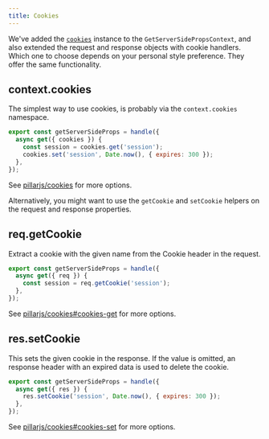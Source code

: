 ```yaml
---
title: Cookies
---
```


We've added the [`cookies`](https://npmjs.com/cookies) instance to the
`GetServerSidePropsContext`, and also extended the request and response objects
with cookie handlers. Which one to choose depends on your personal style
preference. They offer the same functionality.

## context.cookies

The simplest way to use cookies, is probably via the `context.cookies`
namespace.

```js
export const getServerSideProps = handle({
  async get({ cookies }) {
    const session = cookies.get('session');
    cookies.set('session', Date.now(), { expires: 300 });
  },
});
```

See
[pillarjs/cookies](https://github.com/pillarjs/cookies/tree/d2111627e8ff2e29f90e75d1f1cc4164c5a07a3f#api)
for more options.

Alternatively, you might want to use the `getCookie` and `setCookie` helpers on
the request and response properties.

## req.getCookie

Extract a cookie with the given name from the Cookie header in the request.

```js
export const getServerSideProps = handle({
  async get({ req }) {
    const session = req.getCookie('session');
  },
});
```

See
[pillarjs/cookies#cookies-get](https://github.com/pillarjs/cookies/tree/d2111627e8ff2e29f90e75d1f1cc4164c5a07a3f#cookiesget-name--options--)
for more options.

## res.setCookie

This sets the given cookie in the response. If the value is omitted, an response
header with an expired data is used to delete the cookie.

```js
export const getServerSideProps = handle({
  async get({ res }) {
    res.setCookie('session', Date.now(), { expires: 300 });
  },
});
```

See
[pillarjs/cookies#cookies-set](https://github.com/pillarjs/cookies/tree/d2111627e8ff2e29f90e75d1f1cc4164c5a07a3f#cookiesset-name--value---options--)
for more options.
